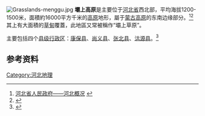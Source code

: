 {{擴充|time=2014-10-26}}
[[File:Grasslands-menggu.jpg|thumb]]
'''壩上高原'''是主要位于[[河北省|河北省]]西北部，平均海拔1200-1500米，面積約16000平方千米的[[高原|高原]]地形，屬于[[蒙古高原|蒙古高原]]的东南边缘部分。<ref>[http://www.hebei.gov.cn/hebei/10731222/10751792/index.html 河北省人民政府——河北概况] {{webarchive|url=https://web.archive.org/web/20160820104904/http://www.hebei.gov.cn/hebei/10731222/10751792/index.html |date=2016-08-20 }}</ref><ref>{{Cite web |url=http://hebwx.hebei.com.cn/hbgl/zrdl/200911/t20091111_670825.html |title=河北外宣网——河北的自然地理 |access-date=2014-10-26 |archive-date=2014-11-11 |archive-url=https://web.archive.org/web/20141111075541/http://hebwx.hebei.com.cn/hbgl/zrdl/200911/t20091111_670825.html }}</ref>其上有大面積的[[草甸|草甸]]覆蓋，此地區又常被稱作“壩上草原”。

主要包括四个[[县级行政区|县级行政区]]：[[康保县|康保县]]、[[尚义县|尚义县]]、[[张北县|张北县]]、[[沽源县|沽源县]]。<ref>{{Cite web |url=http://www.zjk.gov.cn/syscolumn/zjzjk/dlhj/index.html |title=张家口市人民政府——地理环境 |access-date=2014-10-26 |archive-url=https://web.archive.org/web/20090707184331/http://www.zjk.gov.cn/syscolumn/zjzjk/dlhj/index.html |archive-date=2009-07-07 |dead-url=yes }}</ref>

==参考资料==
{{reflist}}

{{中国高原}}
{{Geography-stub}}

[[Category:河北地理|Category:河北地理]]
